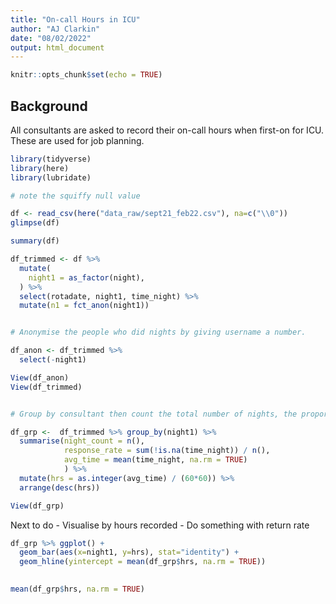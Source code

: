 ```yaml
---
title: "On-call Hours in ICU"
author: "AJ Clarkin"
date: "08/02/2022"
output: html_document
---
```


```r
knitr::opts_chunk$set(echo = TRUE)
```

## Background

All consultants are asked to record their on-call hours when first-on for ICU. These are used for job planning.


```r

library(tidyverse)
library(here)
library(lubridate)
```


```r

# note the squiffy null value

df <- read_csv(here("data_raw/sept21_feb22.csv"), na=c("\\0"))
glimpse(df)

```


```r
summary(df)

df_trimmed <- df %>% 
  mutate(
    night1 = as_factor(night),
  ) %>% 
  select(rotadate, night1, time_night) %>% 
  mutate(n1 = fct_anon(night1))


# Anonymise the people who did nights by giving username a number.

df_anon <- df_trimmed %>% 
  select(-night1)

View(df_anon)
View(df_trimmed)


# Group by consultant then count the total number of nights, the proportion filled in, and the average time of those completed

df_grp <-  df_trimmed %>% group_by(night1) %>% 
  summarise(night_count = n(),
            response_rate = sum(!is.na(time_night)) / n(),
            avg_time = mean(time_night, na.rm = TRUE)
            ) %>% 
  mutate(hrs = as.integer(avg_time) / (60*60)) %>% 
  arrange(desc(hrs))

View(df_grp)

```

Next to do
 - Visualise by hours recorded
 - Do something with return rate

```r

df_grp %>% ggplot() +
  geom_bar(aes(x=night1, y=hrs), stat="identity") +
  geom_hline(yintercept = mean(df_grp$hrs, na.rm = TRUE))
  

mean(df_grp$hrs, na.rm = TRUE)
```

